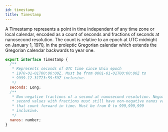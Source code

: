 ```yaml
---
id: timestamp
title: Timestamp
---
```


A Timestamp represents a point in time independent of any time zone or local calendar, encoded as a
count of seconds and fractions of seconds at nanosecond resolution. The count is relative to an
epoch at UTC midnight on January 1, 1970, in the proleptic Gregorian calendar which extends the
Gregorian calendar backwards to year one.

```jsx
export interface Timestamp {
  /**
   * Represents seconds of UTC time since Unix epoch
   * 1970-01-01T00:00:00Z. Must be from 0001-01-01T00:00:00Z to
   * 9999-12-31T23:59:59Z inclusive.
   */
  seconds: Long;
  /**
   * Non-negative fractions of a second at nanosecond resolution. Negative
   * second values with fractions must still have non-negative nanos values
   * that count forward in time. Must be from 0 to 999,999,999
   * inclusive.
   */
  nanos: number;
}
```
